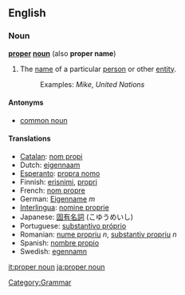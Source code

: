 ==English==
===Noun===
{{wikipedia}}
'''[[proper]] [[noun]]''' (also '''proper name''')
# The [[name]] of a particular [[person]] or other [[entity]]. 
#: Examples: ''Mike'', ''United Nations''

====Antonyms====
*[[common noun]]

====Translations====
*[[Catalan]]: [[nom propi]]
*Dutch: [[eigennaam]]
*[[Esperanto]]: [[propra nomo]]
*Finnish: [[erisnimi]], [[propri]]
*French: [[nom propre]]
*German: [[Eigenname]] ''m''
*[[Interlingua]]: [[nomine proprie]]
*Japanese: [[固有名詞]] (こゆうめいし)
*Portuguese: [[substantivo próprio]]
*Romanian: [[nume propriu]] ''n'', [[substantiv propriu]] ''n''
*Spanish: [[nombre propio]]
*Swedish: [[egennamn]]

[[Category:Grammar]]

[[it:proper noun]]
[[ja:proper noun]]